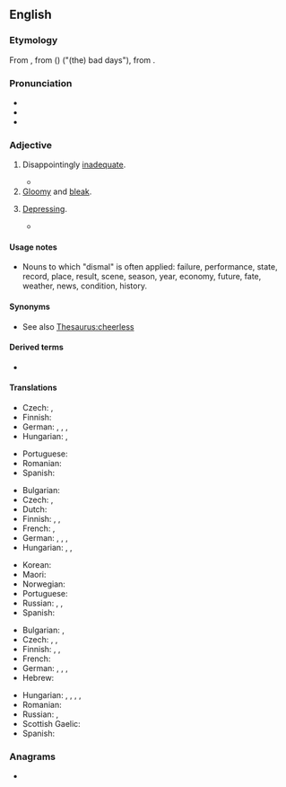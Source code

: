 ==English==

===Etymology===
From {{etyl|xno|en}} {{m|fro|dismal}}, from {{etyl|fro|en}} ({{m|fro|li}}) {{m|fro|dis}} {{m|fro|mals}} ("(the) bad days"), from {{etyl|ML.|en}} {{m|la|diēs||day}} {{m|la|mālī||bad}}.

===Pronunciation===
* {{IPA|[ˈdɪzməɫ]|lang=en}}
* {{audio|en-us-dismal.ogg|Audio (US)|lang=en}}
* {{rhymes|ɪsməl|lang=en}}

===Adjective===
{{en-adj}}

# Disappointingly [[inadequate]].
#: {{ux|en|He received a '''dismal''' compensation.}}
#* {{quote-journal|lang=en|date=April 22, 2012|author=Sam Sheringham|work=BBC Sport
|title=[http://www.bbc.co.uk/sport/0/football/17718147 Liverpool 0-1 West Brom]
|passage=Liverpool's efforts thereafter had an air of desperation as their '''dismal''' 2012 league form continued.}}
# [[gloomy|Gloomy]] and [[bleak]].
#: {{ux|en|The storm made for a '''dismal''' weekend}}
# [[depressing|Depressing]].
#: {{ux|en|She was lost in '''dismal''' thoughts of despair}}
#* {{quote-book|lang=en|year=1913|author={{w|Joseph C. Lincoln}}|chapter=12
|title=[http://openlibrary.org/works/OL5535161W Mr. Pratt's Patients]
|passage=So, after a spell, he decided to make the best of it and shoved us into the front parlor. 'Twas a '''dismal''' sort of place, with hair wreaths, and wax fruit, and tin lambrekins, and land knows what all. It looked like a tomb and smelt pretty nigh as musty and dead-and-gone.}}

====Usage notes====
* Nouns to which "dismal" is often applied: failure, performance, state, record, place, result, scene, season, year, economy, future, fate, weather, news, condition, history.

====Synonyms====
* See also [[Thesaurus:cheerless]]

====Derived terms====
* {{l|en|dismal science}}

====Translations====
{{trans-top|disappointingly inadequate}}
* Czech: {{t|cs|neradostný}}, {{t|cs|neuspokojivý}}
* Finnish: {{t+|fi|surkea}}
* German: {{t+|de|unzureichend}}, {{t+|de|unzulänglich}}, {{t+|de|jämmerliche}}, {{t+|de|kläglich}}
* Hungarian: {{t+|hu|elszomorító}}, {{t+|hu|sikertelen}}
{{trans-mid}}
* Portuguese: {{t+|pt|inadequado}}
* Romanian: {{t|ro|dezamagitor de inadecvat}}
* Spanish: {{t+|es|estrepitoso}}
{{trans-bottom}}

{{trans-top|gloomy and bleak}}
* Bulgarian: {{t+|bg|мра́чен}}
* Czech: {{t|cs|chmurný}}, {{t|cs|neradostný}}
* Dutch: {{t+|nl|akelig}}
* Finnish: {{t+|fi|synkkä}}, {{t+|fi|surullinen}}, {{t+|fi|ankea}}
* French: {{t+|fr|morne}}, {{t+|fr|lugubre}}
* German: {{t+|de|traurig}}, {{t+|de|trübe}}, {{t+|de|trostlos}}, {{t+|de|freudlos}}
* Hungarian: {{t+|hu|szomorú}}, {{t+|hu|sötét}}, {{t+|hu|bús}}
{{trans-mid}}
* Korean: {{t|ko|음침하다}}
* Maori: {{t|mi|poururu }}
* Norwegian: {{t|no|stusslig}}
* Portuguese: {{t+|pt|sombrio}}
* Russian: {{t+|ru|мра́чный}}, {{t+|ru|угрю́мый}}, {{t+|ru|уны́лый}}
* Spanish: {{t+|es|triste}}
{{trans-bottom}}

{{trans-top|depressing}}
* Bulgarian: {{t+|bg|тъ̀жен}}, {{t+|bg|уни́л}}
* Czech: {{t|cs|deprimující}}, {{t|cs|depresivní}}, {{t|cs|chmurný}}
* Finnish: {{t+|fi|surullinen}}, {{t|fi|synkeä}}, {{t+|fi|synkkä}}
* French: {{t+|fr|déprimant}}
* German: {{t+|de|unglücklich}}, {{t+|de|deprimiert}}, {{t+|de|deprimierend}}, {{t+|de|traurig}}
* Hebrew: {{t+|he|מדכא|m|tr=medake|sc=Hebr}}
{{trans-mid}}
* Hungarian: {{t+|hu|szomorú}}, {{t+|hu|lehangoló}}, {{t+|hu|gyászos}}, {{t+|hu|komor}}, {{t+|hu|vigasztalan}}
* Romanian: {{t+|ro|deprimant}}
* Russian: {{t+|ru|гнету́щий}}, {{t+|ru|уны́лый}}
* Scottish Gaelic: {{t|gd|brònach}}
* Spanish: {{t|es|deprimente}}
{{trans-bottom}}

===Anagrams===
* {{anagrams|en|a=adilms|almids}}